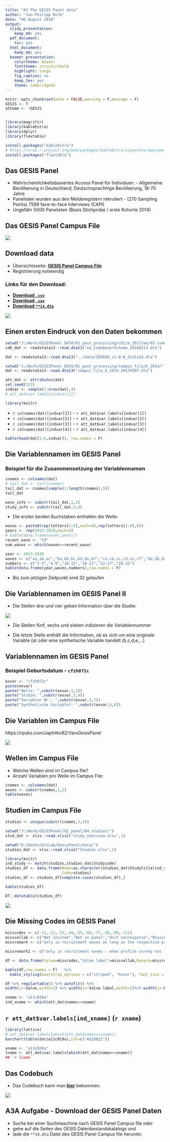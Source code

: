 ```yaml
---
title: "A3 The GESIS Panel data"
author: "Jan-Philipp Kolb"
date: "06 August 2018"
output:
  slidy_presentation:
    keep_md: yes
  pdf_document:
    toc: yes
  html_document:
    keep_md: yes
  beamer_presentation:
    colortheme: beaver
    fonttheme: structurebold
    highlight: tango
    fig_caption: no
    keep_tex: yes
    theme: CambridgeUS
---
```


```r
knitr::opts_chunk$set(echo = FALSE,warning = F,message = F)
GESIS <- T
athome <- !GESIS


library(magrittr)
library(kableExtra)
library(dplyr)
library(flextable)
```

```r
install.packages("kableExtra")
# https://cran.r-project.org/web/packages/kableExtra/vignettes/awesome_table_in_html.html
install.packages("flextable")
```


## Das GESIS Panel 

- Wahrscheinlichkeitsbasiertes  Access Panel für Individuen: - Allgemeine Bevölkerung in Deutschland, Deutschsprachhige Bevölkerung, 18-70 Jahre
- Panelisten wurden aus den Melderegistern rekrutiert  - (270 Sampling Points) 
7599 face-to-face Interviews (CAPI)
- Ungefähr 5000 Panelisten (Basis Stichprobe / erste Kohorte 2014)

## Das GESIS Panel Campus File

![](figure/gpdata.PNG)

## Download data

- Übersichtsseite: [**GESIS Panel Campus File**](https://www.gesis.org/gesis-panel/data/)
- Registrierung notwendig


### Links für den Download:

- [**Download `.csv`**](https://dbk.gesis.org/dbksearch/download.asp?db=D&id=62367)
- [**Download `.sav`**](https://dbk.gesis.org/dbksearch/download.asp?db=D&id=62369)
- [**Download `**14.dta`**](https://dbk.gesis.org/dbksearch/download.asp?db=D&id=62371)


![](figure/filenamesGP2.PNG)

## Einen ersten Eindruck von den Daten bekommen

```r
setwd("J:/Work/GESISPanel_DATA/01_post_processing/c01/e_2017/ee/03_codebook/data")
cdb_dat <- readstata13::read.dta13("ee_Codebook+Scheme_20180213.dta")
```

```r
dat <- readstata13::read.dta13("../data/ZA5666_v1-0-0_Stata14.dta")
```

```r
setwd("J:/Work/GESISPanel_DATA/01_post_processing/campus_file/b_2014/")
dat <- readstata13::read.dta13("campus_file_b_2014_20170307.dta")
```

```r
att_dat <- attributes(dat)
set.seed(323)
indvar <- sample(1:nrow(dat),4)
# att_dat$var.labels[indvar[1]]
```



```r
library(knitr)
```

- `r colnames(dat)[indvar[1]]` - `r att_dat$var.labels[indvar[1]]`
- `r colnames(dat)[indvar[2]]` - `r att_dat$var.labels[indvar[2]]`
- `r colnames(dat)[indvar[3]]` - `r att_dat$var.labels[indvar[3]]`
- `r colnames(dat)[indvar[4]]` - `r att_dat$var.labels[indvar[4]]`

<!--
- `z000005z` - [**Digital Object Identifier (doi)**](https://de.wikipedia.org/wiki/Digital_Object_Identifier)
- `a11c019a` - Zufriedenheit Leben in Wohnort
-->

```r
kable(head(dat[1:6,indvar]), row.names = F)
```



## Die Variablennamen im GESIS Panel

### Beispiel für die Zusammensetzung der Variablennamen

```r
cnames <- colnames(dat)
# tail_dat <- tail(cnames)
tail_dat <- cnames[sample(1:length(cnames),5)]
tail_dat
```

```r
wave_info <- substr(tail_dat,1,2)
study_info <- substr(tail_dat,3,4)
```

- Die ersten beiden Buchstaben enthalten die Welle:

```r
waves <- paste0(rep(letters[1:6],each=6),rep(letters[1:6],6))
years <- rep(2013:2018,each=6)
# kable(data.frame(waves,years))
recent_wave <- "fd"
num_waves <- which(waves==recent_wave)
```

```r
year <- 2013:2018
waves <- c("aa,ab,ac","ba,bb,bc,bd,be,bf","ca,cb,cc,cd,ce,cf","da,db,dc,dd,de,df","ea,eb,ec,ed,ee,ef","fa,fb,fc,fd,fe,ff")
numbers <- c("1-3","4-9","10-15","16-21","22-27","28-33")
kable(data.frame(year,waves,numbers),row.names = F)
```

<!--
- Bis zum jetzigen Zeitpunkt sind `r num_waves` gelaufen
-->

- Bis zum jetzigen Zeitpunkt sind 32 gelaufen

## Die Variablennamen im GESIS Panel II

- Die Stellen drei und vier geben Information über die Studie: 

![](figure/examplestudies.PNG)

- Die Stellen fünf, sechs und sieben indizieren die Variablennummer

- Die letzte Stelle enthält die Information, ob es sich um eine originale Variable (a) oder eine synthetische Variable handelt (b,c,d,e,...)

## Variablennamen im GESIS Panel

### Beispiel Geburtsdatum - `cfzh072c`

```r
exvar <- "cfzh072c"
paste(exvar)
paste("Welle: ",substr(exvar,1,2))
paste("Studie: ",substr(exvar,3,4))
paste("Variablen Nr.: ",substr(exvar,5,7))
paste("Synthetische Variable?: ",substr(exvar,8,8))
```

## Die Variablen im Campus File

https://rpubs.com/Japhilko82/VarsGesisPanel

![](figure/rpubs_varspuf.PNG)

<!--
## The waves in the GESIS panel

```r
waves <- paste0(rep(letters[1:6],each=6),rep(letters[1:6],6))
years <- rep(2013:2018,each=6)
knitr::kable(matrix(paste0(years,": ",waves),ncol = 4))
```



## The studies in the GESIS Panel

```r
load("data/GP_spat_studies.RData")
knitr::kable(tab_spatial)
```

|   |Study |Study title                                                                                 |waves     |
|:--|:-------------|:--------------------------------------------------------------------------------------------|:----------|
|  |ag            |Environmental Spatial Strategies                                                             |ba         |
| |an            |Leisure travel and subjective well-being                                                     |bc, bd, be |
| |aq            |Pro-environmental Behavior in High Cost Situations                                           |be, cb     |
| |bw            |Space-sets: the scope and characteristics of national and international mobility experiences |           |


## The Welcome Surveys

- a11 - first cohort 2013
- d11 - second cohort 2016
- f11 - third cohort 2018
-->


## Wellen im Campus File

- Welche Wellen sind im Campus file?
- Anzahl Variablen pro Welle im Campus File:

```r
cnames <- colnames(dat)
waves <- substr(cnames,1,2)
table(waves)
```

## Studien im Campus File

```r
studies <- unique(substr(cnames,3,4))
```

```r
setwd("J:/Work/GESISPanel/02_panel/04_studies/")
stud_dat <- xlsx::read.xlsx2("study_overview.xlsx",1)
```

```r
setwd("D:/Daten/GitLab/GesisPanel/data/")
studies_dat <- xlsx::read.xlsx2("Studies.xlsx",1)
```



```r
library(knitr)
ind_study <- match(studies,studies_dat$Studycode)
studies_df <- data.frame(Name=as.character(studies_dat$Studytitle[ind_study]),
                         Code=studies)
studies_df <- studies_df[complete.cases(studies_df),]
```

```r
kable(studies_df)
```


```r
DT::datatable(studies_df)
```

![](figure/GPstudies_CampusFile.PNG)

## Die Missing Codes im GESIS Panel

<!--
![](figure/MissingScheme.PNG)
-->


```r
misscodes <- c(-11,-22,-33,-44,-55,-66,-77,-88,-99,-111)
missvallab <- c("Not invited","Not in panel","Unit nonresponse","Missing by m.o.p.","Missing by technical error","Missing by design","Not reached","Missing by filter","Item nonresponse","Ambiguous answer")
missremark <- c("only in recruitment waves as long as the respective profile survey is not yet finished","not willing to join the panel after recruitment interview or actively signing off the panel","invited but not participating in corresponding wave","mode of participation (m.o.p.): online or offline","e.g. questionnaire programming error","experimental variation","only in online mode: panelist has not seen the item","filtered item","due to nonresponse by the respondent","ambiguous answers in questionnaire")

missremark2 <- c("only in recruitment waves - when profile survey not finished","not willing to join the panel after recruitment or signing off","invited but not participating in corresponding wave","mode of participation (m.o.p.): online or offline","e.g. questionnaire programming error","experimental variation","only in online mode: panelist has not seen the item","filtered item","due to nonresponse by the respondent","ambiguous answers in questionnaire")

df <- data.frame(Value=misscodes,"Value label"=missvallab,Remark=missremark2)
```

```r
kable(df,row.names = F)   %>%
  kable_styling(bootstrap_options = c("striped", "hover"), font_size = 7)
```

```r
df %>% regulartable() %>% autofit() %>% 
width(j=~Value,width=1) %>% width(j=~Value.label,width=1)%>% width(j=~Remark,width=1)
```

<!--
## Variablennamen im GESIS Panel

### Beispiel Geburtsdatum

```r
exvar <- "cfzh072c"
paste(exvar)
paste("Welle: ",substr(exvar,1,2))
```



## The attributes of the GP dataset

```r
att_dat <- attributes(dat)
names(att_dat)
```
-->

```r
xname <- "a11c019a"
ind_xname <- which(att_dat$names==xname)
```



## `r att_dat$var.labels[ind_xname]` (`r xname`)

```r
library(lattice)
# att_dat$var.labels[which(att_dat$names==xname)]
barchart(table(dat$a11c019a),col=c("#228B22"))
```

```r
xname <- "a11c020a"
lname <- att_dat$var.labels[which(att_dat$names==xname)]
## `r lname`
```

## Das Codebuch

- Das Codebuch kann man [**hier**](https://www.gesis.org/gesis-panel/documentation/) bekommen.

![](figure/cdb_bbak102a.PNG)

##  A3A Aufgabe - Download der GESIS Panel Daten

- Suche bei einer Suchmaschine nach GESIS Panel Campus file oder
- gehe auf die Seiten des GESIS Datenbestandskatalogs und
- lade die `**14.dta` Datei des GESIS Panel Campus file herunter.
